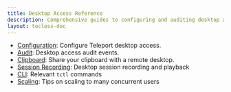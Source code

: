 ```yaml
---
title: Desktop Access Reference
description: Comprehensive guides to configuring and auditing desktop access.
layout: tocless-doc
---
```


- [Configuration](./reference/configuration.mdx): Configure Teleport desktop access.
- [Audit](./reference/audit.mdx): Desktop access audit events.
- [Clipboard](./reference/clipboard.mdx): Share your clipboard with a remote desktop.
- [Session Recording](./reference/sessions.mdx): Desktop session recording and playback
- [CLI](./reference/cli.mdx): Relevant `tctl` commands
- [Scaling](../management/operations/scaling.mdx): Tips on scaling to many concurrent users
